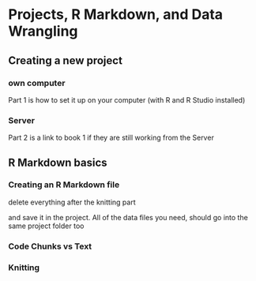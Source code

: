 # Projects, R Markdown, and Data Wrangling

## Creating a new project

### own computer
Part 1 is how to set it up on your computer (with R and R Studio installed)

### Server
Part 2 is a link to book 1 if they are still working from the Server


## R Markdown basics

### Creating an R Markdown file

delete everything after the knitting part

and save it in the project. All of the data files you need, should go into the same project folder too

### Code Chunks vs Text


### Knitting 

